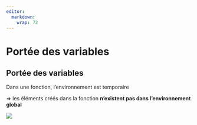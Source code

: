 ```yaml
---
editor: 
  markdown: 
    wrap: 72
---
```


# Portée des variables {.backgroundTitre .unnumbered}

## Portée des variables {.backgroundTitre .unnumbered}

Dans une fonction, l’environnement est temporaire

⇒ les éléments créés dans la fonction **n’existent pas dans
l’environnement global**

![](img/clipboard-portee1.png){fig-align="center"}
